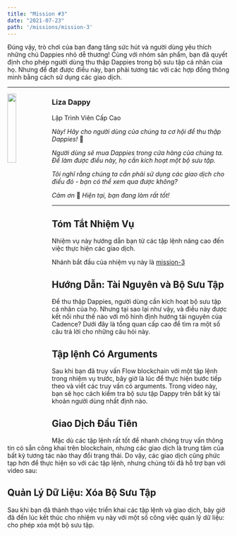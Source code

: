 ```yaml
---
title: "Mission #3"
date: "2021-07-23"
path: '/missions/mission-3'
---
```



Đúng vậy, trò chơi của bạn đang tăng sức hút và người dùng yêu thích những chú Dappies nhỏ dễ thương!
Cùng với nhóm sản phẩm, bạn đã quyết định cho phép người dùng thu thập Dappies trong bộ sưu tập cá nhân của họ.
Nhưng để đạt được điều này, bạn phải tương tác với các hợp đồng thông minh bằng cách sử dụng các giao dịch.

<!-- hợp đồng thông minh: smart-contract/ giao dịch: transaction -->
---

<img src="https://d1mtab9ltfdpua.cloudfront.net/images/Dappy4.png" width="20%" style="float: left;" />

### Liza Dappy

Lập Trình Viên Cấp Cao

*Này! Hãy cho người dùng của chúng ta cơ hội để thu thập Dappies!* 🎁

*Người dùng sẽ mua Dappies trong cửa hàng của chúng ta. Để làm được điều này, họ cần kích hoạt một bộ sưu tập.*

*Tôi nghĩ rằng chúng ta cần phải sử dụng các giao dịch cho điều đó - bạn có thể xem qua được không?*

*Cảm ơn* 🙏 *Hiện tại, bạn đang làm rất tốt!*

--- 

## Tóm Tắt Nhiệm Vụ

Nhiệm vụ này hướng dẫn bạn từ các tập lệnh nâng cao đến việc thực hiện các giao dịch.

Nhánh bắt đầu của nhiệm vụ này là [mission-3](https://github.com/bebner/crypto-dappy/tree/mission-3)

## Hướng Dẫn: Tài Nguyên và Bộ Sưu Tập

Để thu thập Dappies, người dùng cần kích hoạt bộ sưu tập cá nhân của họ. Nhưng tại sao lại như vậy, và điều này được kết nối như thế nào với mô hình định hướng tài nguyên của Cadence? Dưới đây là tổng quan cấp cao để tìm ra một số câu trả lời cho những câu hỏi này.

<YoutubeEmbed embedId="jUa6lvC9Cqw"/>

## Tập lệnh Có Arguments

Sau khi bạn đã truy vấn Flow blockchain với một tập lệnh trong nhiệm vụ trước, bây giờ là lúc để thực hiện bước tiếp theo và viết các truy vấn có arguments. Trong video này, bạn sẽ học cách kiểm tra bộ sưu tập Dappy trên bất kỳ tài khoản người dùng nhất định nào.

<!-- Đối số: argument/ Truy vấn: query -->
<YoutubeEmbed embedId="AJrMzfuzQYc"/>

## Giao Dịch Đầu Tiên

Mặc dù các tập lệnh rất tốt để nhanh chóng truy vấn thông tin có sẵn công khai trên blockchain, nhưng các giao dịch là trung tâm của bất kỳ tương tác nào thay đổi trạng thái. Do vậy, các giao dịch cũng phức tạp hơn để thực hiện so với các tập lệnh, nhưng chúng tôi đã hỗ trợ bạn với video sau:

<YoutubeEmbed embedId="85IbWrq7-Wg"/>

## Quản Lý Dữ Liệu: Xóa Bộ Sưu Tập

Sau khi bạn đã thành thạo việc triển khai các tập lệnh và giao dịch, bây giờ đã đến lúc kết thúc cho nhiệm vụ này với một số công việc quản lý dữ liệu: cho phép xóa một bộ sưu tập.

<YoutubeEmbed embedId="MEwy_3Ih7D0"/>
